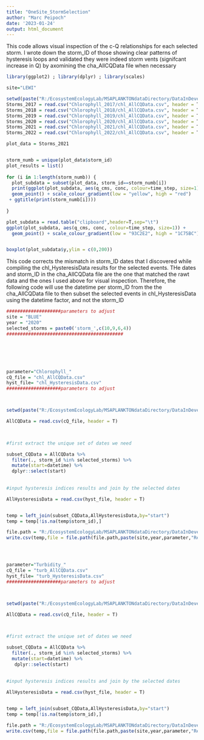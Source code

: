 ```yaml
---
title: "OneSite_StormSelection"
author: "Marc Peipoch"
date: '2023-01-24'
output: html_document
---
```


This code allows visual inspection of the c-Q relationships for each selected storm. I wrote down the storm_ID of those showing clear
patterns of hysteresis loops and validated they were indeed storm vents (signifcant increase in Q) by axomining the cha_AllCQData file when necessary
```r
library(ggplot2) ; library(dplyr) ; library(scales)

site="LEWI"

setwd(paste("R:/EcosystemEcologyLab/MSAPLANKTONdataDirectory/DataInDevelopment/NEONData/",site,"/04_product",sep=""))
Storms_2017 = read.csv("Chlorophyll_2017/chl_AllCQData.csv", header = T)
Storms_2018 = read.csv("Chlorophyll_2018/chl_AllCQData.csv", header = T)
Storms_2019 = read.csv("Chlorophyll_2019/chl_AllCQData.csv", header = T)
Storms_2020 = read.csv("Chlorophyll_2020/chl_AllCQData.csv", header = T)
Storms_2021 = read.csv("Chlorophyll_2021/chl_AllCQData.csv", header = T)
Storms_2022 = read.csv("Chlorophyll_2022/chl_AllCQData.csv", header = T)

```
```r
plot_data = Storms_2021


storm_numb = unique(plot_data$storm_id)
plot_results = list()
  
for (i in 1:length(storm_numb)) {
  plot_subdata = subset(plot_data, storm_id==storm_numb[i])
  print(ggplot(plot_subdata, aes(q_cms, conc, colour=time_step, size=1)) + 
  geom_point() + scale_colour_gradient(low = "yellow", high = "red")
 + ggtitle(print(storm_numb[i])))
  
}

plot_subdata = read.table("clipboard",header=T,sep="\t")
ggplot(plot_subdata, aes(q_cms, conc, colour=time_step, size=1)) + 
  geom_point() + scale_colour_gradient(low = "93C2E2", high = "1C75BC")


boxplot(plot_subdata$y,ylim = c(0,200))
```

This code corrects the mismatch in storm_ID dates that I discovered while compiling the chl_HysteresisData results for the selected events. THe dates and storm_ID in the cha_AllCQData file are the one that matched the rawt data and the ones I used above for visual inspection. Therefore, the following code will use the datetime per storm_ID from the the cha_AllCQData file to then subset the selected events in chl_HysteresisData using the datetime factor, and not the storm_ID
```r
####################parameters to adjust
site = "BLUE"
year = "2020"
selected_storms = paste0('storm_',c(10,9,6,4))
###########################################






parameter="Chlorophyll_"
cQ_file = "chl_AllCQData.csv"
hyst_file= "chl_HysteresisData.csv"
####################parameters to adjust



setwd(paste("R:/EcosystemEcologyLab/MSAPLANKTONdataDirectory/DataInDevelopment/NEONData/",site,"/04_product/",parameter,year,sep=""))

AllCQData = read.csv(cQ_file, header = T)
 


#first extract the unique set of dates we need 

subset_CQData = AllCQData %>%
  filter(., storm_id %in% selected_storms) %>%
  mutate(start=datetime) %>%
  dplyr::select(start) 
    
    
#input hysteresis indices results and join by the selected dates

AllHysteresisData = read.csv(hyst_file, header = T)


temp = left_join(subset_CQData,AllHysteresisData,by="start")
temp = temp[!is.na(temp$storm_id),]

file.path = "R:/EcosystemEcologyLab/MSAPLANKTONdataDirectory/DataInDevelopment/Aggregations/AggregatedNEONdata/01_input/"
write.csv(temp,file = file.path(file.path,paste(site,year,parameter,"Results.csv",sep="_")))




parameter="Turbidity_"
cQ_file = "turb_AllCQData.csv"
hyst_file= "turb_HysteresisData.csv"
####################parameters to adjust



setwd(paste("R:/EcosystemEcologyLab/MSAPLANKTONdataDirectory/DataInDevelopment/NEONData/",site,"/04_product/",parameter,year,sep=""))

AllCQData = read.csv(cQ_file, header = T)
 


#first extract the unique set of dates we need 

subset_CQData = AllCQData %>%
  filter(., storm_id %in% selected_storms) %>%
  mutate(start=datetime) %>%
   dplyr::select(start) 
    
    
#input hysteresis indices results and join by the selected dates

AllHysteresisData = read.csv(hyst_file, header = T)


temp = left_join(subset_CQData,AllHysteresisData,by="start")
temp = temp[!is.na(temp$storm_id),]

file.path = "R:/EcosystemEcologyLab/MSAPLANKTONdataDirectory/DataInDevelopment/Aggregations/AggregatedNEONdata/01_input/"
write.csv(temp,file = file.path(file.path,paste(site,year,parameter,"Results.csv",sep="_")))

```
